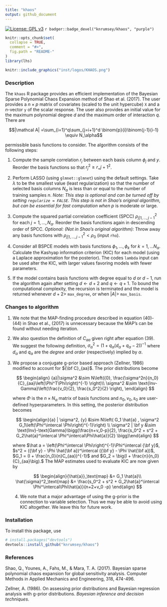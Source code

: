 ```yaml
---
title: "khaos"
output: github_document
---
```


[![License: GPL v3](https://img.shields.io/badge/License-BSD_3-blue.svg)](https://www.gnu.org/licenses/gpl-3.0) `r badger::badge_devel("knrumsey/khaos", "purple")`

<!-- README.md is generated from README.Rmd. Please edit that file -->

```r
knitr::opts_chunk$set(
  collapse = TRUE,
  comment = "#>",
  fig.path = "README-"
)
library(lhs)
```

```r
knitr::include_graphics("inst/logos/KHAOS.png")
```

### Description

The `khaos` R package provides an efficient implementation of the Bayesian Sparse Polynomial Chaos Expansion method of Shao et al. (2017). The user provides a $n\times p$ matrix of covariates (scaled to the unit hypercube) `X` and a $n$-vector `y` of the scalar response. The user also provides an initial value for the maximum polynomial degree $d$ and the maximum order of interaction $q$. There are

$$|\mathcal A| =\sum_{i=1}^q\sum_{j=i+1}^d \binom{p}{i}\binom{j-1}{i-1} \equiv N_\alpha$$

permissible basis functions to consider. The algorithm consists of the following steps:

1.  Compute the sample correlation $r_j$ between each basis column $\phi_j$ and $y$. Reorder the basis functions so that $r_j^2 \geq r_={j+1}^2$.

2.  Perform LASSO (using `glmnet::glmnet`) using the default settings. Take $\lambda$ to be the smallest value (least regularization) so that the number of selected basis columns $N_\alpha$ is less than or equal to the number of training samples $n$. *Note: This step is optional and can be turned off by setting `regularize = FALSE`. This step is not in Shao's original algorithm, but can be essential for fast computation when* $p$ is moderate or large.

3.  Compute the squared partial correlation coefficient (SPCC) $\rho^2_{j|1,\ldots, j-1}$ for each $j=1, \ldots, N_\alpha$. Reorder the basis functions again in descending order of SPCC. *Optional: (Not in Shao's original algorithm):* Throw away any basis functions with $\rho^2_{j|1,\ldots, j-1} < \rho_0$ (input `rho`).

4.  Consider all BSPCE models with basis functions $\phi_1, \ldots, \phi_k$ for $k=1, \ldots N_\alpha$. Calculate the Kashyap information criterion (KIC) for each model (using a Laplace approximation for the posterior). The codes `lambda` input can be used alter the KIC, with larger values favoring models with fewer parameters.

5.  If the model contains basis functions with degree equal to $d$ or $d-1$, run the algorithm again after setting $d \leftarrow d+2$ and $q \leftarrow q + 1$. To bound the computational complexity, the recursion is terminated and the model is returned whenever $d +2 >$ `max_degree`, or when $|A| >$ `max_basis`.

### Changes to algorithm

1.  We note that the MAP-finding procedure described in equation (40)-(44) in Shao et al., (2017) is unnecessary because the MAP's can be found without needing iteration.

2.  We also question the definition of $C_{aa}$ given right after equation (39). We suggest the following definition, $\sigma_\alpha^2 = (1 + q_\alpha(d_\alpha+q_\alpha-2))^{-1}$ where $d_\alpha$ and $q_\alpha$ are the *degree* and *order* (respectively) implied by $\alpha$.

3.  We propose a conjugate g-prior based approach (Zellner, 1986) modified to account for ${\bf C}_{aa}$. The prior distributions become

    $$
    \begin{align}
    {a}|\sigma^2 &\sim N\left({0}, \frac{\sigma^2n}{n_0}{C}_{aa}\left(\Phi^T\Phi\right)^{-1} \right)\\
    \sigma^2 &\sim \text{Inv-Gamma}\left(\frac{v_0}{2}, \frac{s_0^2}{2} \right),
    \end{align}
    $$

    where $\Phi$ is the $n\times N_\alpha$ matrix of basis functions and $n_0, v_0, s_0$ are user-defined hyperparameters. In this setting, the posterior distribution becomes

    $$
    \begin{align}{a} | \sigma^2, {y} &\sim N\left( G_1 \hat{a} , \sigma^2 G_1\left(\Phi^\intercal \Phi\right)^{-1}\right) \\
    \sigma^2 | \bf y &\sim \text{Inv}-\text{Gamma}\bigg(\frac{n+v_0-p}{2}, \frac{s_0^2 + s^2 + G_2\hat{a}^\intercal \Phi^\intercal\Phi\hat{a}}{2} \bigg)\end{align}
    $$

    where $\hat a = \left(\Phi^\intercal \Phi\right)^{-1}\Phi^\intercal {\bf y}$, $s^2 = ({\bf y} - \Phi \hat{\bf a})^\intercal ({\bf y} - \Phi \hat{\bf a})$, $G_1 = (I + \frac{n_0}{n}C_{aa})^{-1}$ and $G_2 = \big(I + \frac{n}{n_0}{C}_{aa}\big).$ The MAP estimates used to evaluate KIC are now given by

    $$
    \begin{align}{\hat{a}}_\text{map} &= G_1 \hat{a}\\
    \hat{\sigma}^2_\text{map} &= \frac{s_0^2 + s^2 + G_2\hat{a}^\intercal \Phi^\intercal\Phi\hat{a}}{n+2+v_0 -p}
    \end{align}
    $$

    4.  We note that a major advantage of using the g-prior is the connection to variable selection. Thus we may be able to avoid using KIC altogether. We leave this for future work.

### Installation

To install this package, use

```R
# install.packages("devtools")
devtools::install_github("knrumsey/khaos")
```

### References

Shao, Q., Younes, A., Fahs, M., & Mara, T. A. (2017). Bayesian sparse polynomial chaos expansion for global sensitivity analysis. Computer Methods in Applied Mechanics and Engineering, 318, 474-496.

Zellner, A. (1986). On assessing prior distributions and Bayesian regression analysis with g-prior distributions. *Bayesian inference and decision techniques*.
